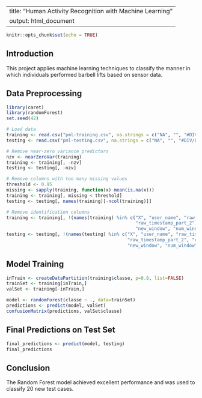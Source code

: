 
---
title: "Human Activity Recognition with Machine Learning"
output: html_document
---

```r
knitr::opts_chunk$set(echo = TRUE)
```

## Introduction

This project applies machine learning techniques to classify the manner in which individuals performed barbell lifts based on sensor data.

## Data Preprocessing

```r
library(caret)
library(randomForest)
set.seed(42)

# Load data
training <- read.csv("pml-training.csv", na.strings = c("NA", "", "#DIV/0!"))
testing <- read.csv("pml-testing.csv", na.strings = c("NA", "", "#DIV/0!"))

# Remove near-zero variance predictors
nzv <- nearZeroVar(training)
training <- training[, -nzv]
testing <- testing[, -nzv]

# Remove columns with too many missing values
threshold <- 0.95
missing <- sapply(training, function(x) mean(is.na(x)))
training <- training[, missing < threshold]
testing <- testing[, names(training)[-ncol(training)]]

# Remove identification columns
training <- training[, !(names(training) %in% c("X", "user_name", "raw_timestamp_part_1",
                                                "raw_timestamp_part_2", "cvtd_timestamp",
                                                "new_window", "num_window"))]
testing <- testing[, !(names(testing) %in% c("X", "user_name", "raw_timestamp_part_1",
                                             "raw_timestamp_part_2", "cvtd_timestamp",
                                             "new_window", "num_window"))]
```

## Model Training

```r
inTrain <- createDataPartition(training$classe, p=0.8, list=FALSE)
trainSet <- training[inTrain,]
valSet <- training[-inTrain,]

model <- randomForest(classe ~ ., data=trainSet)
predictions <- predict(model, valSet)
confusionMatrix(predictions, valSet$classe)
```

## Final Predictions on Test Set

```r
final_predictions <- predict(model, testing)
final_predictions
```

## Conclusion

The Random Forest model achieved excellent performance and was used to classify 20 new test cases.
